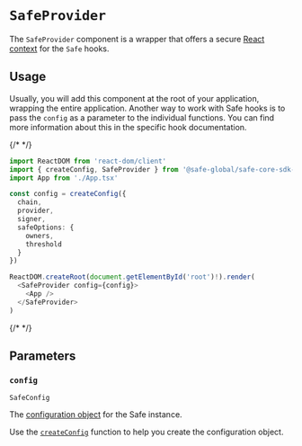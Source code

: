 # `SafeProvider`

The `SafeProvider` component is a wrapper that offers a secure [React context](https://react.dev/reference/react/createContext#provider) for the `Safe` hooks.

## Usage

Usually, you will add this component at the root of your application, wrapping the entire application. Another way to work with Safe hooks is to pass the `config` as a parameter to the individual functions. You can find more information about this in the specific hook documentation.

{/* <!-- vale off --> */}

```typescript
import ReactDOM from 'react-dom/client'
import { createConfig, SafeProvider } from '@safe-global/safe-core-sdk-react-hooks'
import App from './App.tsx'

const config = createConfig({
  chain,
  provider,
  signer,
  safeOptions: {
    owners,
    threshold
  }
})

ReactDOM.createRoot(document.getElementById('root')!).render(
  <SafeProvider config={config}>
    <App />
  </SafeProvider>
)
```

{/* <!-- vale on --> */}

## Parameters

### `config`

`SafeConfig`

The [configuration object](./safeconfig.mdx) for the Safe instance. 

Use the [`createConfig`](./createconfig.mdx) function to help you create the configuration object.
